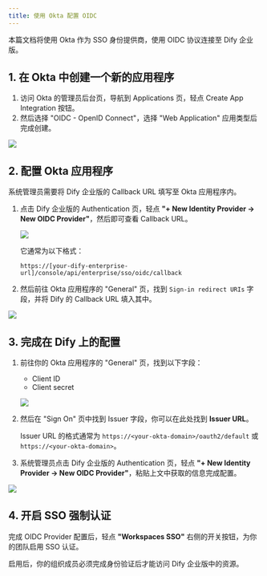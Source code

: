 ```yaml
---
title: 使用 Okta 配置 OIDC
---
```


本篇文档将使用 Okta 作为 SSO 身份提供商，使用 OIDC 协议连接至 Dify 企业版。

## 1. 在 Okta 中创建一个新的应用程序

1. 访问 Okta 的管理员后台页，导航到 Applications 页，轻点 Create App Integration 按钮。
2. 然后选择 "OIDC - OpenID Connect"，选择 "Web Application" 应用类型后完成创建。

![](/images/okta-oidc-1.png)

## 2. 配置 Okta 应用程序

系统管理员需要将 Dify 企业版的 Callback URL 填写至 Okta 应用程序内。

1. 点击 Dify 企业版的 Authentication 页，轻点 **"+ New Identity Provider → New OIDC Provider"**，然后即可查看 Callback URL。

   ![](/images/okta-oidc-3.png)

   它通常为以下格式：

   ```
   https://[your-dify-enterprise-url]/console/api/enterprise/sso/oidc/callback
   ```

2. 然后前往 Okta 应用程序的 "General" 页，找到 `Sign-in redirect URIs` 字段，并将 Dify 的 Callback URL 填入其中。

![](/images/okta-oidc-4.png)

## 3. 完成在 Dify 上的配置

1. 前往你的 Okta 应用程序的 "General" 页，找到以下字段：
   * Client ID
   * Client secret

   ![](/images/okta-oidc-5.png)

2. 然后在 "Sign On" 页中找到 Issuer 字段，你可以在此处找到 **Issuer URL**。

   Issuer URL 的格式通常为 `https://<your-okta-domain>/oauth2/default` 或 `https://<your-okta-domain>`。

3. 系统管理员点击 Dify 企业版的 Authentication 页，轻点 **"+ New Identity Provider → New OIDC Provider"**，粘贴上文中获取的信息完成配置。

![](/images/okta-oidc-6.png)

## 4. 开启 SSO 强制认证

完成 OIDC Provider 配置后，轻点 **"Workspaces SSO"** 右侧的开关按钮，为你的团队启用 SSO 认证。

启用后，你的组织成员必须完成身份验证后才能访问 Dify 企业版中的资源。